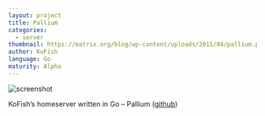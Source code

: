 ```yaml
---
layout: project
title: Pallium
categories:
  - server
thumbnail: https://matrix.org/blog/wp-content/uploads/2015/04/pallium.png
author: KoFish
language: Go
maturity: Alpha
---
```


![screenshot](https://matrix.org/blog/wp-content/uploads/2015/04/pallium.png "{{ page.title }}")

KoFish’s homeserver written in Go – Pallium ([github](https://github.com/KoFish/pallium))
